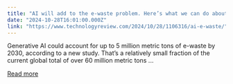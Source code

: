 ```yaml
---
title: "AI will add to the e-waste problem. Here’s what we can do about it."
date: "2024-10-28T16:01:00.000Z"
link: "https://www.technologyreview.com/2024/10/28/1106316/ai-e-waste/"
---
```


Generative AI could account for up to 5 million metric tons of e-waste by 2030, according to a new study. That’s a relatively small fraction of the current global total of over 60 million metric tons ...

[Read more](https://www.technologyreview.com/2024/10/28/1106316/ai-e-waste/)

